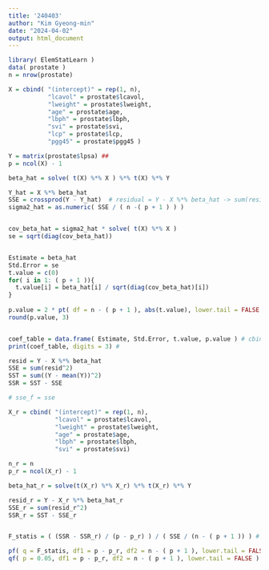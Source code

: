 ```yaml
---
title: '240403'
author: "Kim Gyeong-min"
date: "2024-04-02"
output: html_document
---
```


```r
library( ElemStatLearn )
data( prostate )
n = nrow(prostate)

X = cbind( "(intercept)" = rep(1, n), 
           "lcavol" = prostate$lcavol,
           "lweight" = prostate$lweight,
           "age" = prostate$age,
           "lbph" = prostate$lbph,
           "svi" = prostate$svi,
           "lcp" = prostate$lcp,
           "pgg45" = prostate$pgg45 )

Y = matrix(prostate$lpsa) ## 
p = ncol(X) - 1

beta_hat = solve( t(X) %*% X ) %*% t(X) %*% Y

Y_hat = X %*% beta_hat
SSE = crossprod(Y - Y_hat)  # residual = Y - X %*% beta_hat -> sum(residual^2) 
sigma2_hat = as.numeric( SSE / ( n -( p + 1 ) ) )


cov_beta_hat = sigma2_hat * solve( t(X) %*% X )
se = sqrt(diag(cov_beta_hat))


Estimate = beta_hat
Std.Error = se
t.value = c(0)
for( i in 1: ( p + 1 )){
  t.value[i] = beta_hat[i] / sqrt(diag(cov_beta_hat)[i])
}  
  
p.value = 2 * pt( df = n - ( p + 1 ), abs(t.value), lower.tail = FALSE )  # abs(t.value)------------------------------
round(p.value, 3)  


coef_table = data.frame( Estimate, Std.Error, t.value, p.value ) # cbind 해보기
print(coef_table, digits = 3) #

```







```r
resid = Y - X %*% beta_hat
SSE = sum(resid^2)
SST = sum((Y - mean(Y))^2)
SSR = SST - SSE

# sse_f = sse

X_r = cbind( "(intercept)" = rep(1, n), 
             "lcavol" = prostate$lcavol,
             "lweight" = prostate$lweight,
             "age" = prostate$age,
             "lbph" = prostate$lbph,
             "svi" = prostate$svi) 

n_r = n
p_r = ncol(X_r) - 1

beta_hat_r = solve(t(X_r) %*% X_r) %*% t(X_r) %*% Y

resid_r = Y - X_r %*% beta_hat_r
SSE_r = sum(resid_r^2)
SSR_r = SST - SSE_r


F_statis = ( (SSR - SSR_r) / (p - p_r) ) / ( SSE / (n - ( p + 1 )) ) # 1.372057

pf( q = F_statis, df1 = p - p_r, df2 = n - ( p + 1 ), lower.tail = FALSE ) # 0.2588958
qf( p = 0.05, df1 = p - p_r, df2 = n - ( p + 1 ), lower.tail = FALSE ) # 3.09887



```



























